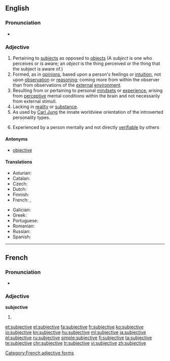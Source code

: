 ==English==

===Pronunciation===

* {{IPA|/səbˈdʒɛktɪv/|/sʌbˈdʒɛktɪv/}}

===Adjective===
{{en-adj}}

# Pertaining to [[subject]]s as opposed to [[object]]s (A ''subject'' is one who perceives or is aware; an ''object'' is the thing perceived or the thing that the subject is aware of.)
# Formed, as in [[opinion]]s, based upon a person's feelings or [[intuition]], not upon [[observation]] or [[reasoning]]; coming more from within the observer than from observations of the [[external]] [[environment]].
# Resulting from or pertaining to personal [[mindset]]s or [[experience]], arising from [[perceptive]] mental conditions within the brain and not necessarily from external stimuli.
# Lacking in [[reality]] or [[substance]].
# As used by [[w:Carl Jung|Carl Jung]] the innate worldview orientation of the introverted personality types.
# {{context|philosophy|psychology|lang=en}} Experienced by a person mentally and not directly [[verifiable]] by others

====Antonyms====
* [[objective]]

====Translations====
{{trans-top|based upon subjective feelings or intuition}}
* Asturian: {{t-|ast|suxetivu}}
* Catalan: {{t-|ca|subjectiu}}
* Czech: {{t-|cs|subjektivní}}
* Dutch: {{t+|nl|subjectief}}
* Finnish: {{t+|fi|subjektiivinen}}
* French: {{t+|fr|subjectif|m}},  {{t+|fr|subjective|f}}
{{trans-mid}}
* Galician: {{t-|gl|subxectivo}}
* Greek: {{t+|el|υποκειμενικός|m|tr=ypokeimenikós|sc=Grek}}
* Portuguese: {{t+|pt|subjetivo}}
* Romanian: {{t-|ro|subiectiv}}
* Russian: {{t-|ru|субъекти́вный|sc=Cyrl|tr=sub"jektívnyj}}
* Spanish: {{t+|es|subjetivo}}
{{trans-bottom}}

----

==French==

===Pronunciation===
* {{IPA|/syb.ʒɛk.tiv/|lang=fr}}

===Adjective===
'''subjective''' {{f}}

# {{feminine of|subjectif|lang=fr}}

[[Category:French adjective forms]]

[[et:subjective]]
[[el:subjective]]
[[fa:subjective]]
[[fr:subjective]]
[[ko:subjective]]
[[io:subjective]]
[[kn:subjective]]
[[hu:subjective]]
[[ml:subjective]]
[[ja:subjective]]
[[pl:subjective]]
[[ru:subjective]]
[[simple:subjective]]
[[fi:subjective]]
[[ta:subjective]]
[[te:subjective]]
[[chr:subjective]]
[[tr:subjective]]
[[vi:subjective]]
[[zh:subjective]]